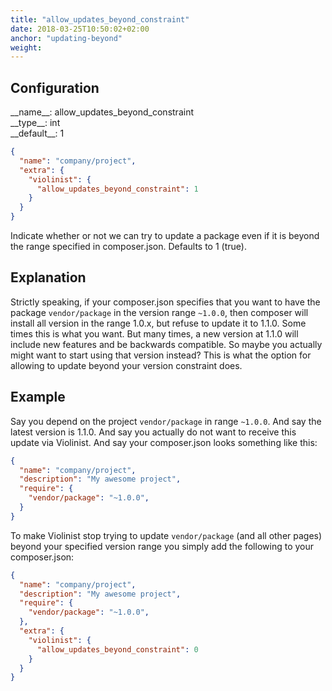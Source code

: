 ```yaml
---
title: "allow_updates_beyond_constraint"
date: 2018-03-25T10:50:02+02:00
anchor: "updating-beyond"
weight: 
---
```


## Configuration

<div class="config-wrapper"><div class="config">__name__: allow_updates_beyond_constraint</div>
<div class="config">__type__: int</div>
<div class="config">__default__: 1</div></div>

```json
{
  "name": "company/project",
  "extra": {
    "violinist": {
      "allow_updates_beyond_constraint": 1
    }
  }
}
```

Indicate whether or not we can try to update a package even if it is beyond the range specified in composer.json. Defaults to 1 (true).

## Explanation

Strictly speaking, if your composer.json specifies that you want to have the package `vendor/package` in the version range `~1.0.0`, then composer will install all version in the range 1.0.x, but refuse to update it to 1.1.0. Some times this is what you want. But many times, a new version at 1.1.0 will include new features and be backwards compatible. So maybe you actually might want to start using that version instead? This is what the option for allowing to update beyond your version constraint does.

## Example

Say you depend on the project `vendor/package` in range `~1.0.0`. And say the latest version is 1.1.0. And say you actually do not want to receive this update via Violinist. And say your composer.json looks something like this:

```json
{
  "name": "company/project",
  "description": "My awesome project",
  "require": {
    "vendor/package": "~1.0.0",
  }
}
```


To make Violinist stop trying to update `vendor/package` (and all other pages) beyond your specified version range you simply add the following to your composer.json:


```json
{
  "name": "company/project",
  "description": "My awesome project",
  "require": {
    "vendor/package": "~1.0.0",
  },
  "extra": {
    "violinist": {
      "allow_updates_beyond_constraint": 0
    }
  }
}
```
